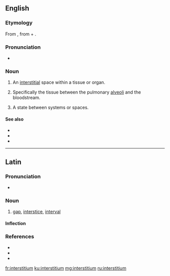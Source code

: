 ==English==

===Etymology===
From {{etyl|la|en}} {{m|la|interstitium|}}, from {{m|la|inter||between}} + {{m|la|sistere||to stand, place}}.

===Pronunciation===
* {{IPA|ˌɪntɚˑstɪʃiəm|lang=en}}

===Noun===
{{en-noun|interstitia}}

# {{label|en|medicine}} An [[interstitial]] space within a tissue or organ.
# {{label|en|medicine}} Specifically the tissue between the pulmonary [[alveoli]] and the bloodstream.
# {{label|en|philosophy}} A state between systems or spaces.

====See also====
* {{l|en|interstice}}
* {{l|en|interstition}}
* {{l|en|interstitial}}

----

==Latin==

===Pronunciation===
* {{la-IPA|interstitium}}

===Noun===
{{la-noun|interstitium||interstitiī|n|second}}

# [[gap]], [[interstice]], [[interval]]

====Inflection====
{{la-decl-2nd-N|interstiti}}

===References===
* {{R:L&S}}
* {{R:Gaffiot}}
* {{R:NLW}}

[[fr:interstitium]]
[[ku:interstitium]]
[[mg:interstitium]]
[[ru:interstitium]]